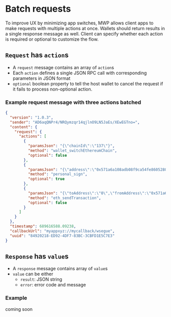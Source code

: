 # Batch requests

To improve UX by minimizing app switches, 
MWP allows client apps to make requests with multiple actions at once. 
Wallets should return results in a single response message as well.
Client can specify whether each action is required or optional to customize the flow.

## `Request` has `action`s
- A `request` message contains an array of `action`s
- Each `action` defines a single JSON RPC call with corresponding parameters in JSON format
- `optional` boolean property to tell the host wallet to cancel the request if it fails to process non-optional action.

### Example request message with three actions batched
```json
{
  "version": "1.0.3",
  "sender": "AD6aqQNPr4/NRQymzqr14qjlnO9LN5JaEs/XEwEGTno=",
  "content": {
    "request": {
      "actions": [
        {
          "paramsJson": "{\"chainId\":\"137\"}",
          "method": "wallet_switchEthereumChain",
          "optional": false
        },
        {
          "paramsJson": "{\"address\":\"0x571a6a108adb08f9ca54fe8605280F9EE0eD4AF6\",\"message\":\"message\"}",
          "method": "personal_sign",
          "optional": true
        },
        {
          "paramsJson": "{\"toAddress\":\"0\",\"fromAddress\":\"0x571a6a108adb08f9ca54fe8605280F9EE0eD4AF6\",\"chainId\":\"137\",\"weiValue\":\"0\",\"data\":\"\"}",
          "method": "eth_sendTransaction",
          "optional": false
        }
      ]
    }
  },
  "timestamp": 689616588.09238,
  "callbackUrl": "myappxyz://mycallback/wsegue",
  "uuid": "84920218-ED92-4DF7-83BC-3CBFD1E5C7E3"
}
```

## `Response` has `value`s

- A `response` message contains array of `value`s
- `value` can be either
    - `result`: JSON string
    - `error`: error code and message

### Example

coming soon

